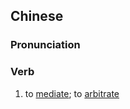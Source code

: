 ==Chinese==
{{zh-forms|s=调处}}

===Pronunciation===
{{zh-pron
|m=tiáochǔ
|c=tiu4 cyu2
|mn=qz:tiâu-chhìr/xm:tiâu-chhù/zz:tiâu-chhì
|cat=v
}}

===Verb===
{{zh-verb}}

# to [[mediate]]; to [[arbitrate]]